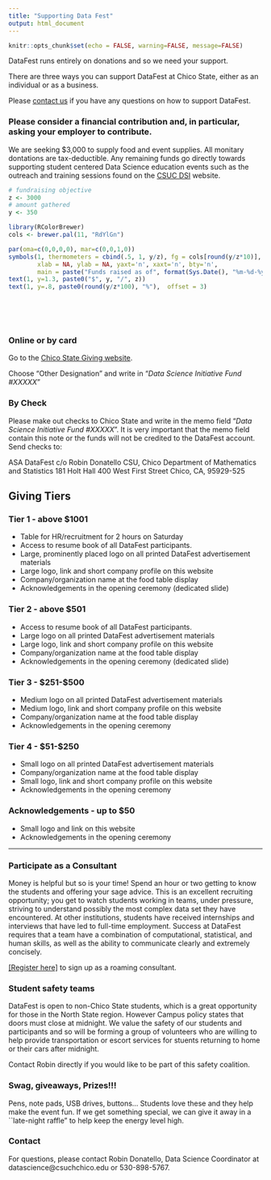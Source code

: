 ```yaml
---
title: "Supporting Data Fest"
output: html_document
---
```


```r
knitr::opts_chunk$set(echo = FALSE, warning=FALSE, message=FALSE)
```

DataFest runs entirely on donations and so we need your support. 

There are three ways you can support DataFest at Chico State, either as an individual or as a business. 

Please [contact us](datascience@csuchico.edu) if you have any questions on how to support DataFest. 



### Please consider a financial contribution and, in particular, asking your employer to contribute.
We are seeking $3,000 to supply food and event supplies. All monitary dontations are tax-deductible. Any remaining funds go directly towards supporting student centered Data Science education events such as the outreach and training sessions found on the [CSUC DSI](http://datascience.csuchico.edu) website. 

<div class = "row">
<div class = "col-md-6">

```r
# fundraising objective
z <- 3000
# amount gathered
y <- 350 

library(RColorBrewer)
cols <- brewer.pal(11, "RdYlGn")

par(oma=c(0,0,0,0), mar=c(0,0,1,0))
symbols(1, thermometers = cbind(.5, 1, y/z), fg = cols[round(y/z*10)], inches=3, 
        xlab = NA, ylab = NA, yaxt='n', xaxt='n', bty='n',  
        main = paste("Funds raised as of", format(Sys.Date(), "%m-%d-%y")))
text(1, y=1.3, paste0("$", y, "/", z))
text(1, y=.8, paste0(round(y/z*100), "%"),  offset = 3)
```
</div>
<div class = "col-md-6">

</br></br></br>

### Online or by card
Go to the [Chico State Giving website](https://securelb.imodules.com/s/1751/wide.aspx?sid=1751&gid=2&pgid=405&cid=1058). 

Choose "Other Designation" and write in "_Data Science Initiative Fund #XXXXX_"

### By Check

Please make out checks to Chico State and write in the memo field "_Data Science Initiative Fund #XXXXX_". It is very important that the memo field contain this note or the funds will not be credited to the DataFest account. Send checks to:

ASA DataFest c/o Robin Donatello
CSU, Chico Department of Mathematics and Statistics
181 Holt Hall
400 West First Street
Chico, CA, 95929-525


</div>
</div>

## Giving Tiers

### Tier 1 - above $1001 
* Table for HR/recruitment for 2 hours on Saturday
* Access to resume book of all DataFest participants. 
* Large, prominently placed logo on all printed DataFest advertisement materials
* Large logo, link and short company profile on this website
* Company/organization name at the food table display
* Acknowledgements in the opening ceremony (dedicated slide)

### Tier 2 - above $501 
* Access to resume book of all DataFest participants. 
* Large logo on all printed DataFest advertisement materials
* Large logo, link and short company profile on this website
* Company/organization name at the food table display
* Acknowledgements in the opening ceremony (dedicated slide)


### Tier 3 - $251-$500 
* Medium logo on all printed DataFest advertisement materials
* Medium logo, link and short company profile on this website
* Company/organization name at the food table display
* Acknowledgements in the opening ceremony


### Tier 4 - $51-$250 
* Small logo on all printed DataFest advertisement materials
* Company/organization name at the food table display
* Small logo, link and short company profile on this website
* Acknowledgements in the opening ceremony


### Acknowledgements - up to $50 
* Small logo and link on this website
* Acknowledgements in the opening ceremony

---

### Participate as a Consultant

Money is helpful but so is your time! Spend an hour or two getting to know the students and offering your sage advice. This is an excellent recruiting opportunity; you get to watch students working in teams, under pressure, striving to understand possibly the most complex data set they have encountered. At other institutions, students have received internships and interviews that have led to full-time employment. Success at DataFest requires that a team have a combination of computational, statistical, and human skills, as well as the ability to communicate clearly and extremely concisely.

[[Register here]](https://goo.gl/forms/vvGg3NegVX0qqTvf2) to sign up as a roaming consultant. 

### Student safety teams

DataFest is open to non-Chico State students, which is a great opportunity for those in the North State region. However Campus policy states that doors must close at midnight. We value the safety of our students and participants and so will be forming a group of volunteers who are willing to help provide transportation or escort services for stuents returning to home or their cars after midnight.

Contact Robin directly if you would like to be part of this safety coalition.  

### Swag, giveaways, Prizes!!!

Pens, note pads, USB drives, buttons... Students love these and they help make the event fun. If we get something special, we can give it away in a ``late-night raffle" to help keep the energy level high.


### Contact 

For questions, please contact Robin Donatello, Data Science Coordinator at datascience@csuchchico.edu or 530-898-5767.

